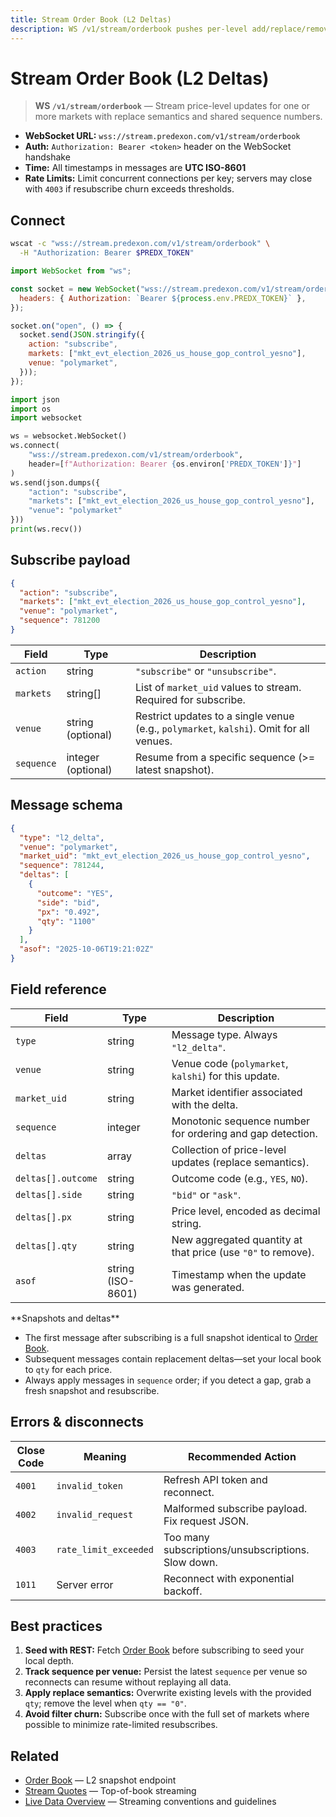 ```yaml
---
title: Stream Order Book (L2 Deltas)
description: WS /v1/stream/orderbook pushes per-level add/replace/remove deltas with a shared sequence.
---
```


# Stream Order Book (L2 Deltas)

> **WS `/v1/stream/orderbook`** — Stream price-level updates for one or more markets with replace semantics and shared sequence numbers.

- **WebSocket URL:** `wss://stream.predexon.com/v1/stream/orderbook`
- **Auth:** `Authorization: Bearer <token>` header on the WebSocket handshake
- **Time:** All timestamps in messages are **UTC ISO-8601**
- **Rate Limits:** Limit concurrent connections per key; servers may close with `4003` if resubscribe churn exceeds thresholds.

## Connect

<CodeGroup>

```bash cURL
wscat -c "wss://stream.predexon.com/v1/stream/orderbook" \
  -H "Authorization: Bearer $PREDX_TOKEN"
```

```javascript JavaScript
import WebSocket from "ws";

const socket = new WebSocket("wss://stream.predexon.com/v1/stream/orderbook", {
  headers: { Authorization: `Bearer ${process.env.PREDX_TOKEN}` },
});

socket.on("open", () => {
  socket.send(JSON.stringify({
    action: "subscribe",
    markets: ["mkt_evt_election_2026_us_house_gop_control_yesno"],
    venue: "polymarket",
  }));
});
```

```python Python
import json
import os
import websocket

ws = websocket.WebSocket()
ws.connect(
    "wss://stream.predexon.com/v1/stream/orderbook",
    header=[f"Authorization: Bearer {os.environ['PREDX_TOKEN']}"]
)
ws.send(json.dumps({
    "action": "subscribe",
    "markets": ["mkt_evt_election_2026_us_house_gop_control_yesno"],
    "venue": "polymarket"
}))
print(ws.recv())
```

</CodeGroup>

## Subscribe payload

```json
{
  "action": "subscribe",
  "markets": ["mkt_evt_election_2026_us_house_gop_control_yesno"],
  "venue": "polymarket",
  "sequence": 781200
}
```

| Field | Type | Description |
|-------|------|-------------|
| `action` | string | `"subscribe"` or `"unsubscribe"`. |
| `markets` | string[] | List of `market_uid` values to stream. Required for subscribe. |
| `venue` | string (optional) | Restrict updates to a single venue (e.g., `polymarket`, `kalshi`). Omit for all venues. |
| `sequence` | integer (optional) | Resume from a specific sequence (>= latest snapshot). |

## Message schema

```json
{
  "type": "l2_delta",
  "venue": "polymarket",
  "market_uid": "mkt_evt_election_2026_us_house_gop_control_yesno",
  "sequence": 781244,
  "deltas": [
    {
      "outcome": "YES",
      "side": "bid",
      "px": "0.492",
      "qty": "1100"
    }
  ],
  "asof": "2025-10-06T19:21:02Z"
}
```

## Field reference

| Field | Type | Description |
|-------|------|-------------|
| `type` | string | Message type. Always `"l2_delta"`. |
| `venue` | string | Venue code (`polymarket`, `kalshi`) for this update. |
| `market_uid` | string | Market identifier associated with the delta. |
| `sequence` | integer | Monotonic sequence number for ordering and gap detection. |
| `deltas` | array | Collection of price-level updates (replace semantics). |
| `deltas[].outcome` | string | Outcome code (e.g., `YES`, `NO`). |
| `deltas[].side` | string | `"bid"` or `"ask"`. |
| `deltas[].px` | string | Price level, encoded as decimal string. |
| `deltas[].qty` | string | New aggregated quantity at that price (use `"0"` to remove). |
| `asof` | string (ISO-8601) | Timestamp when the update was generated. |

<Info>
**Snapshots and deltas**

- The first message after subscribing is a full snapshot identical to [Order Book](/pages/live-data/orderbook).
- Subsequent messages contain replacement deltas—set your local book to `qty` for each price.
- Always apply messages in `sequence` order; if you detect a gap, grab a fresh snapshot and resubscribe.
</Info>

## Errors & disconnects

| Close Code | Meaning | Recommended Action |
|------------|---------|--------------------|
| `4001` | `invalid_token` | Refresh API token and reconnect. |
| `4002` | `invalid_request` | Malformed subscribe payload. Fix request JSON. |
| `4003` | `rate_limit_exceeded` | Too many subscriptions/unsubscriptions. Slow down. |
| `1011` | Server error | Reconnect with exponential backoff. |

## Best practices

1. **Seed with REST:** Fetch [Order Book](/pages/live-data/orderbook) before subscribing to seed your local depth.
2. **Track sequence per venue:** Persist the latest `sequence` per venue so reconnects can resume without replaying all data.
3. **Apply replace semantics:** Overwrite existing levels with the provided `qty`; remove the level when `qty == "0"`.
4. **Avoid filter churn:** Subscribe once with the full set of markets where possible to minimize rate-limited resubscribes.

## Related

- [Order Book](/pages/live-data/orderbook) — L2 snapshot endpoint
- [Stream Quotes](/pages/live-data/stream-quotes) — Top-of-book streaming
- [Live Data Overview](/pages/live-data/overview) — Streaming conventions and guidelines
